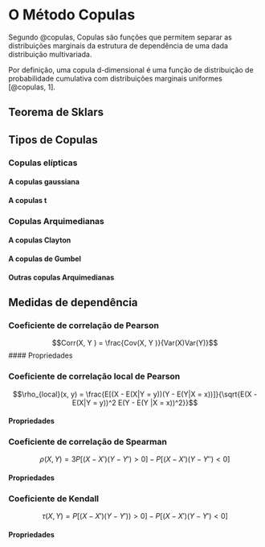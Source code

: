 # O Método Copulas {#copulas}

Segundo @copulas, Copulas são funções que permitem separar as distribuições
marginais da estrutura de dependência de uma dada distribuição multivariada.

Por definição, uma copula d-dimensional é uma função de distribuição de
probabilidade cumulativa com distribuições marginais uniformes [@copulas, 1].

## Teorema de Sklars

## Tipos de Copulas

### Copulas elípticas

#### A copulas gaussiana

#### A copulas t

### Copulas Arquimedianas

#### A copulas Clayton

#### A copulas de Gumbel

#### Outras copulas Arquimedianas

## Medidas de dependência

### Coeficiente de correlação de Pearson

$$Corr(X, Y ) = \frac{Cov(X, Y )}{Var(X)Var(Y)}$$
#### Propriedades

### Coeficiente de correlação local de Pearson

$$\rho_{local}(x, y) = \frac{E[(X - E(X|Y = y))(Y - E(Y|X = x))]}{\sqrt{E(X - E(X|Y = y))^2 E(Y - E(Y |X = x))^2}}$$


#### Propriedades


### Coeficiente de correlação de Spearman

$$\rho(X, Y ) = 3P[(X - X')(Y - Y') > 0] - P[(X - X')(Y - Y'' ) < 0]$$

#### Propriedades


### Coeficiente de Kendall

$$\tau(X, Y ) = P[(X - X')(Y - Y')) > 0] - P[(X - X')(Y - Y') < 0]$$

#### Propriedades

